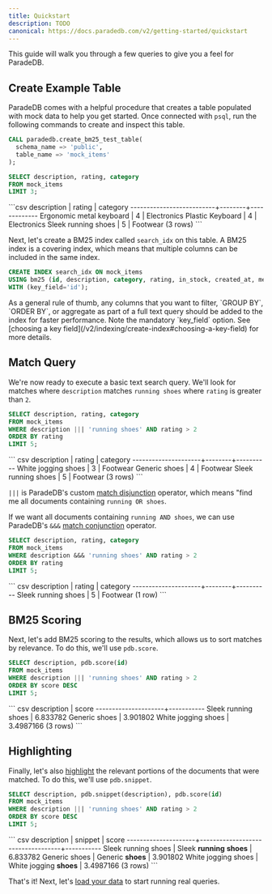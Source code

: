```yaml
---
title: Quickstart
description: TODO
canonical: https://docs.paradedb.com/v2/getting-started/quickstart
---
```


This guide will walk you through a few queries to give you a feel for ParadeDB.

## Create Example Table

ParadeDB comes with a helpful procedure that creates a table populated with mock data to help
you get started. Once connected with `psql`, run the following commands to create and inspect
this table.

```sql
CALL paradedb.create_bm25_test_table(
  schema_name => 'public',
  table_name => 'mock_items'
);

SELECT description, rating, category
FROM mock_items
LIMIT 3;
```

<Accordion title="Expected Response">
```csv
       description        | rating |  category
--------------------------+--------+-------------
 Ergonomic metal keyboard |      4 | Electronics
 Plastic Keyboard         |      4 | Electronics
 Sleek running shoes      |      5 | Footwear
(3 rows)
```
</Accordion>

Next, let's create a BM25 index called `search_idx` on this table. A BM25 index is a covering index, which means that multiple columns can be included in the same index.

```sql
CREATE INDEX search_idx ON mock_items
USING bm25 (id, description, category, rating, in_stock, created_at, metadata, weight_range)
WITH (key_field='id');
```

<Note>
As a general rule of thumb, any columns that you want to filter, `GROUP BY`, `ORDER BY`, or aggregate as part of a full text query should be added to the index for faster
performance.
</Note>

<Note>
  Note the mandatory `key_field` option. See [choosing a key field](/v2/indexing/create-index#choosing-a-key-field) for more details.
</Note>

## Match Query

We're now ready to execute a basic text search query. We'll look for matches where `description` matches `running shoes` where `rating` is greater than `2`.

```sql
SELECT description, rating, category
FROM mock_items
WHERE description ||| 'running shoes' AND rating > 2
ORDER BY rating
LIMIT 5;
```

<Accordion title="Expected Response">
``` csv
     description     | rating | category
---------------------+--------+----------
 White jogging shoes |      3 | Footwear
 Generic shoes       |      4 | Footwear
 Sleek running shoes |      5 | Footwear
(3 rows)
```
</Accordion>

`|||` is ParadeDB's custom [match disjunction](/v2/full-text/match#disjunction) operator, which means "find me all documents containing
`running OR shoes`.

If we want all documents containing `running AND shoes`, we can use ParadeDB's `&&&` [match conjunction](/v2/full-text/match#conjunction) operator.

```sql
SELECT description, rating, category
FROM mock_items
WHERE description &&& 'running shoes' AND rating > 2
ORDER BY rating
LIMIT 5;
```

<Accordion title="Expected Response">
``` csv
     description     | rating | category
---------------------+--------+----------
 Sleek running shoes |      5 | Footwear
(1 row)
```
</Accordion>

## BM25 Scoring

Next, let's add BM25 scoring to the results, which allows us to sort matches by relevance. To do this, we'll use `pdb.score`.

```sql
SELECT description, pdb.score(id)
FROM mock_items
WHERE description ||| 'running shoes' AND rating > 2
ORDER BY score DESC
LIMIT 5;
```

<Accordion title="Expected Response">
``` csv
     description     |   score
---------------------+-----------
 Sleek running shoes |  6.833782
 Generic shoes       |  3.901802
 White jogging shoes | 3.4987166
(3 rows)
```
</Accordion>

## Highlighting

Finally, let's also [highlight](/v2/full-text/highlight) the relevant portions of the documents that were matched.
To do this, we'll use `pdb.snippet`.


```sql
SELECT description, pdb.snippet(description), pdb.score(id)
FROM mock_items
WHERE description ||| 'running shoes' AND rating > 2
ORDER BY score DESC
LIMIT 5;
```

<Accordion title="Expected Response">
``` csv
     description     |              snippet              |   score
---------------------+-----------------------------------+-----------
 Sleek running shoes | Sleek <b>running</b> <b>shoes</b> |  6.833782
 Generic shoes       | Generic <b>shoes</b>              |  3.901802
 White jogging shoes | White jogging <b>shoes</b>        | 3.4987166
(3 rows)
```
</Accordion>

That's it! Next, let's [load your data](/documentation/getting-started/load) to start running real queries.
